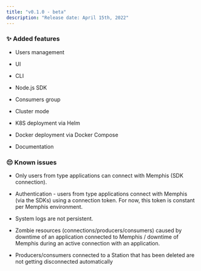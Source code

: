 ```yaml
---
title: "v0.1.0 - beta"
description: "Release date: April 15th, 2022"
---
```


### ✨ Added features

* Users management

* UI

* CLI

* Node.js SDK

* Consumers group

* Cluster mode

* K8S deployment via Helm

* Docker deployment via Docker Compose

* Documentation

### 😔 Known issues

* Only users from type applications can connect with Memphis (SDK connection).

* Authentication - users from type applications connect with Memphis (via the SDKs) using a connection token. For now, this token is constant per Memphis environment.

* System logs are not persistent.

* Zombie resources (connections/producers/consumers) caused by downtime of an application connected to Memphis / downtime of Memphis during an active connection with an application.

* Producers/consumers connected to a Station that has been deleted are not getting disconnected automatically

